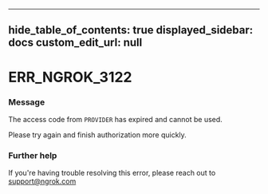 
---
hide_table_of_contents: true
displayed_sidebar: docs
custom_edit_url: null
---


# ERR_NGROK_3122

### Message
The access code from `PROVIDER` has expired and cannot be used.

Please try again and finish authorization more quickly.

### Further help
If you're having trouble resolving this error, please reach out to [support@ngrok.com](mailto:support@ngrok.com?subject=Help%20with%20ERR_NGROK_3122)


<ErrorDetails error='err_ngrok_3122' />
